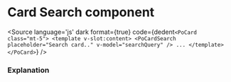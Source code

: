 # Card Search component




<Meta title="Layout/Card Search" component={PoCardSearch} />

<Description of={PoCardSearch} />

<Canvas withToolbar>
    <Story id="layout-card-search--card-search" />
</Canvas>

<Source
  language='js'
  dark
  format={true}
  code={dedent`
    <PoCard class="mt-5">
        <template v-slot:content>
            <PoCardSearch placeholder="Search card.." v-model="searchQuery" />
            ...
        </template>
    </PoCard>
  `}
/>

### Explanation

<ArgsTable of={PoCardSearch} />

